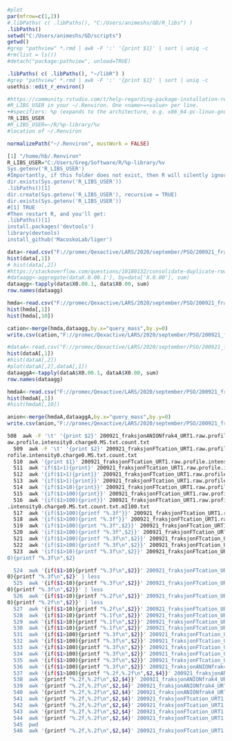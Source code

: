 ```r
#plot
par(mfrow=c(1,2))
#.libPaths( c( .libPaths(), "C:/Users/animeshs/GD/R_libs") )
.libPaths()
setwd("C:/Users/animeshs/GD/scripts")
getwd()
#grep "pathview" *.rmd | awk -F ':' '{print $1}' | sort | uniq -c
#rm(list = ls())
#detach("package:pathview", unload=TRUE)
```

```r
.libPaths( c( .libPaths(), "~/libR") )
#grep "pathview" *.rmd | awk -F ':' '{print $1}' | sort | uniq -c
usethis::edit_r_environ()

#https://community.rstudio.com/t/help-regarding-package-installation-renviron-rprofile-r-libs-r-libs-site-and-r-libs-user-oh-my/13888/8
#R_LIBS_USER in your ~/.Renviron. One <name>=<value> per line.
+#specifiers: %p (expands to the architecture, e.g. x86_64-pc-linux-gnu) and %v (expands to major and minor R version, e.g. 3.5) - see 
?R_LIBS_USER
#R_LIBS_USER=~/R/%p-library/%v
#location of ~/.Renviron

normalizePath("~/.Renviron", mustWork = FALSE)

[1] "/home/hb/.Renviron"
R_LIBS_USER="C:/Users/Greg/Software/R/%p-library/%v
Sys.getenv('R_LIBS_USER')
#Importantly, if this folder does not exist, then R will silently ignore it, despite properly parsing and expanding R_LIBS_USER, e.g.
dir.exists(Sys.getenv('R_LIBS_USER'))
.libPaths()[1]
dir.create(Sys.getenv('R_LIBS_USER'), recursive = TRUE)
dir.exists(Sys.getenv('R_LIBS_USER'))
#[1] TRUE
#Then restart R, and you'll get:
.libPaths()[1]
install.packages('devtools')
library(devtools)
install_github('MacoskoLab/liger')
```

```r
data<-read.csv("F://promec/Qexactive/LARS/2020/september/PSO/200921_fraksjonFTcation_URT1.raw.profile.intensity0.charge0.MS.txt.2dp.txt")
hist(data[,1])
# hist(data[,2])
#https://stackoverflow.com/questions/10180132/consolidate-duplicate-rows
#dataagg<-aggregate(dataX.0.00.1'], by=data['X.0.00'], sum)
dataagg<-tapply(data$X0.00.1, data$X0.00, sum)
row.names(dataagg)
```

```r
hmda<-read.csv("F://promec/Qexactive/LARS/2020/september/PSO/200921_fraksjonFTcation_URT1.raw.profile.intensity0.charge0.MS.txt.count.txt.d322.c100101.hmdb.csv")
hist(hmda[,1])
hist(hmda[,10])
```


```r
cation<-merge(hmda,dataagg,by.x="query_mass",by.y=0)
write.csv(cation,"F://promec/Qexactive/LARS/2020/september/PSO/200921_fraksjonFTcation_URT1.raw.profile.intensity0.charge0.MS.txt.count.txt.d322.c100101.hmdb.csvcation.csv")
```


```r
#dataA<-read.csv("F://promec/Qexactive/LARS/2020/september/PSO/200921_fraksjonANIONfrak4_URT1.raw.profile.intensity0.charge0.MS.txt.2dp.txt")
hist(dataA[,1])
#hist(dataA[,2])
#plot(dataA[,2],dataA[,1])
dataaggA<-tapply(dataA$X0.00.1, dataA$X0.00, sum)
row.names(dataagg)
```

```r
hmdaA<-read.csv("F://promec/Qexactive/LARS/2020/september/PSO/200921_fraksjonANIONfrak4_URT1.raw.profile.intensity0.charge0.MS.txt.count.txt.count.txt.d322.c100101.hmdb.csv")
hist(hmdaA[,1])
#hist(hmdaA[,10])
```

```r
anion<-merge(hmdaA,dataaggA,by.x="query_mass",by.y=0)
write.csv(anion,"F://promec/Qexactive/LARS/2020/september/PSO/200921_fraksjonANIONfrak4_URT1.raw.profile.intensity0.charge0.MS.txt.count.txt.count.txt.d322.c100101.hmdb.csanion.csv")
```

```bash
508  awk -F '\t' '{print $2}' 200921_fraksjonANIONfrak4_URT1.raw.profile.intensity0.charge0.MS.txt | sort | uniq -c > 200921_fraksjonANIONfrak4_URT1.r
aw.profile.intensity0.charge0.MS.txt.count.txt
  509  awk -F '\t' '{print $2}' 200921_fraksjonFTcation_URT1.raw.profile.intensity0.charge0.MS.txt | sort | uniq -c > 200921_fraksjonFTcation_URT1.raw.p
rofile.intensity0.charge0.MS.txt.count.txt
  510  awk '{print $1}' 200921_fraksjonFTcation_URT1.raw.profile.intensity0.charge0.MS.txt.count.txt | less
  511  awk 'if($1>1){print}' 200921_fraksjonFTcation_URT1.raw.profile.intensity0.charge0.MS.txt.count.txt | less
  512  awk '{if($1>1){print}}' 200921_fraksjonFTcation_URT1.raw.profile.intensity0.charge0.MS.txt.count.txt | less
  513  awk '{if($1>1){print}}' 200921_fraksjonFTcation_URT1.raw.profile.intensity0.charge0.MS.txt.count.txt | wc
  514  awk '{if($1>10){print}}' 200921_fraksjonFTcation_URT1.raw.profile.intensity0.charge0.MS.txt.count.txt | wc
  515  awk '{if($1>100){print}}' 200921_fraksjonFTcation_URT1.raw.profile.intensity0.charge0.MS.txt.count.txt | wc
  516  awk '{if($1>100){print}}' 200921_fraksjonFTcation_URT1.raw.profile.intensity0.charge0.MS.txt.count.txt > 200921_fraksjonFTcation_URT1.raw.profile
.intensity0.charge0.MS.txt.count.txt.mI100.txt
  517  awk '{if($1>100){printf "%.3f"}}' 200921_fraksjonFTcation_URT1.raw.profile.intensity0.charge0.MS.txt.count.txt | less
  518  awk '{if($1>100){print "%.3f"}}' 200921_fraksjonFTcation_URT1.raw.profile.intensity0.charge0.MS.txt.count.txt | less
  519  awk '{if($1>100){print "%.3f",$2}}' 200921_fraksjonFTcation_URT1.raw.profile.intensity0.charge0.MS.txt.count.txt | less
  520  awk '{if($1>100){printf "%.3f",$2}}' 200921_fraksjonFTcation_URT1.raw.profile.intensity0.charge0.MS.txt.count.txt | less
  521  awk '{if($1>100){printf "%.3f\n",$2}}' 200921_fraksjonFTcation_URT1.raw.profile.intensity0.charge0.MS.txt.count.txt | less
  522  awk '{if($1>100){printf "%.3f\n",$2}}' 200921_fraksjonFTcation_URT1.raw.profile.intensity0.charge0.MS.txt.count.txt | sort |uniq -c| less
  523  awk '{if($1>10){printf "%.3f\n",$2}}' 200921_fraksjonFTcation_URT1.raw.profile.intensity0.charge0.MS.txt.count.txt | sort |uniq -c| awk '{if($1>1
0){printf "%.3f\n",$2}

  524  awk '{if($1>10){printf "%.3f\n",$2}}' 200921_fraksjonFTcation_URT1.raw.profile.intensity0.charge0.MS.txt.count.txt | sort |uniq -c| awk '{if($1>1
0){printf "%.3f\n",$2}' | less
  525  awk '{if($1>10){printf "%.3f\n",$2}}' 200921_fraksjonFTcation_URT1.raw.profile.intensity0.charge0.MS.txt.count.txt | sort |uniq -c| awk '{if($1>1
0){printf "%.3f\n",$2}}' | less
  526  awk '{if($1>10){printf "%.2f\n",$2}}' 200921_fraksjonFTcation_URT1.raw.profile.intensity0.charge0.MS.txt.count.txt | sort |uniq -c| awk '{if($1>1
0){printf "%.2f\n",$2}}' | less
  527  awk '{if($1>10){printf "%.2f\n",$2}}' 200921_fraksjonFTcation_URT1.raw.profile.intensity0.charge0.MS.txt.count.txt | sort |uniq -c| awk '{if($1>10){printf "%.2f\n",$2}}' | wc
  528  awk '{if($1>10){printf "%.1f\n",$2}}' 200921_fraksjonFTcation_URT1.raw.profile.intensity0.charge0.MS.txt.count.txt | sort |uniq -c| awk '{if($1>10){printf "%.1f\n",$2}}' | wc
  529  awk '{if($1>10){printf "%.1f\n",$2}}' 200921_fraksjonFTcation_URT1.raw.profile.intensity0.charge0.MS.txt.count.txt | sort |uniq -c| awk '{if($1>10){printf "%.1f\n",$2}}' > 200921_fraksjonFTcation_URT1.raw.profile.intensity0.charge0.MS.txt.count.txt.d1.c10.txt
  530  awk '{if($1>10){printf "%.1f\n",$2}}' 200921_fraksjonFTcation_URT1.raw.profile.intensity0.charge0.MS.txt.count.txt | sort |uniq -c| awk '{if($1>10){printf "%.1f\n",$2}}' | sort | uniq -c > 200921_fraksjonFTcation_URT1.raw.profile.intensity0.charge0.MS.txt.count.txt.d1.c10.txt 
  531  awk '{if($1>100){printf "%.3f\n",$2}}' 200921_fraksjonFTcation_URT1.raw.profile.intensity0.charge0.MS.txt.count.txt | sort |uniq -c| awk '{if($1>100){printf "%.3f\n",$2}}' | sort | uniq -c > 200921_fraksjonFTcation_URT1.raw.profile.intensity0.charge0.MS.txt.count.txt.d3.c100.txt 
  532  awk '{if($1>100){printf "%.3f\n",$2}}' 200921_fraksjonFTcation_URT1.raw.profile.intensity0.charge0.MS.txt.count.txt | sort |uniq -c| awk '{if($1>10){printf "%.3f\n",$2}}' | sort | uniq -c > 200921_fraksjonFTcation_URT1.raw.profile.intensity0.charge0.MS.txt.count.txt.d3.c100.txt 
  533  awk '{if($1>100){printf "%.3f\n",$2}}' 200921_fraksjonFTcation_URT1.raw.profile.intensity0.charge0.MS.txt.count.txt | sort |uniq -c| awk '{if($1>10){printf "%.2f\n",$2}}' | sort | uniq -c > 200921_fraksjonFTcation_URT1.raw.profile.intensity0.charge0.MS.txt.count.txt.d3.c100.txt 
  534  awk '{if($1>100){printf "%.3f\n",$2}}' 200921_fraksjonFTcation_URT1.raw.profile.intensity0.charge0.MS.txt.count.txt | sort |uniq -c| awk '{if($1>10){printf "%.2f\n",$2}}' | sort | uniq -c | awk '{if($1>1){printf "%.1f\n",$2}}' | sort | uniq -c > 200921_fraksjonFTcation_URT1.raw.profile.intensity0.charge0.MS.txt.count.txt.d321.c100101.txt 
  535  awk '{if($1>100){printf "%.3f\n",$2}}' 200921_fraksjonFTcation_URT1.raw.profile.intensity0.charge0.MS.txt.count.txt | sort |uniq -c| awk '{if($1>10){printf "%.2f\n",$2}}' | sort | uniq -c | awk '{if($1>1){printf "%.2f\n",$2}}' | sort | uniq -c > 200921_fraksjonFTcation_URT1.raw.profile.intensity0.charge0.MS.txt.count.txt.d322.c100101.txt 
  536  awk '{if($1>100){printf "%.3f\n",$2}}' 200921_fraksjonANIONfrak4_URT1.raw.profile.intensity0.charge0.MS.txt.count.txt | sort |uniq -c| awk '{if($1>10){printf "%.2f\n",$2}}' | sort | uniq -c | awk '{if($1>1){printf "%.2f\n",$2}}' | sort | uniq -c > 200921_fraksjonANIONfrak4_URT1.raw.profile.intensity0.charge0.MS.txt.count.txt.count.txt.d322.c100101.txt 
  537  awk '{if($1>100){printf "%.2f,%.2f\n",$2,$4}}' 200921_fraksjonANIONfrak4_URT1.raw.profile.intensity0.charge0.MS.txt.count.txt | less
  538  awk '{printf "%.2f,%.2f\n",$2,$4}}' 200921_fraksjonANIONfrak4_URT1.raw.profile.intensity0.charge0.MS.txt | less
  539  awk '{printf "%.2f,%.2f\n",$2,$4}' 200921_fraksjonANIONfrak4_URT1.raw.profile.intensity0.charge0.MS.txt | less
  540  awk '{printf "%.2f,%.2f\n",$2,$4}' 200921_fraksjonANIONfrak4_URT1.raw.profile.intensity0.charge0.MS.txt > 200921_fraksjonANIONfrak4_URT1.raw.profile.intensity0.charge0.MS.txt.2dp.txt
  541  awk '{printf "%.2f,%.2f\n",$2,$4}' 200921_fraksjonFTcation_URT1.raw.profile.intensity0.charge0.MS.txt | less
  542  awk '{printf "%.2f,%.2f\n",$2,$4}' 200921_fraksjonFTcation_URT1.raw.profile.intensity0.charge0.MS.txt > 200921_fraksjonFTcation_URT1.raw.profile.intensity0.charge0.MS.txt.2dp.txt
  543  awk '{printf "%.2f,%.2f\n",$2,$4}' 200921_fraksjonFTcation_URT1.raw.profile.intensity0.charge0.MS.txt | less
  544  awk '{printf "%.2f,%.2f\n",$2,$4}' 200921_fraksjonFTcation_URT1.raw.profile.intensity0.charge0.MS.txt | wc
  545  pwd
  546  awk '{printf "%.2f,%.2f\n",$2,$4}' 200921_fraksjonFTcation_URT1.raw.profile.intensity0.charge0.MS.txt | wc
```

